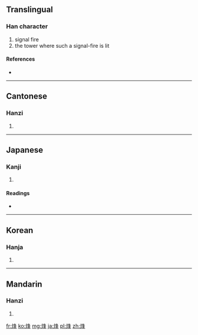 ==Translingual==

===Han character===
{{Han char|rn=86|rad=火|as=07|sn=11|four=9785<sub>4</sub>|canj=火竹水十 (FHEJ)}}

# signal fire
# the tower where such a signal-fire is lit

====References====
* {{Han ref|kx=0672.040|dkj=19059|dj=1080.220|hdz=32205.090|uh=70FD|ud=28925|bh=B26C|bd=45676}}

----

==Cantonese==

===Hanzi===
{{yue-hanzi|jyut=|y=fung1}}

# {{defn|Cantonese|sort=火07}}

----

==Japanese==

===Kanji===
{{ja-kanji|grade=|rs=火07}}

# {{defn|Japanese|sort=火07}}

====Readings====
* {{ja-readings|on=[[ほう]] (hō)|kun=[[のろし]] (noroshi)}}

----

==Korean==

===Hanja===
{{ko-hanja|hangeul=봉|eumhun=|rv=bong|mr=pong|y=pong}}

# {{defn|Korean|sort=火07}}

----

==Mandarin==

===Hanzi===
{{cmn-hanzi|pin=[[fēng]] ([[feng1]])|wg=feng<sup>1</sup>}}

# {{defn|Mandarin|sort=火07}}

[[fr:烽]]
[[ko:烽]]
[[mg:烽]]
[[ja:烽]]
[[pl:烽]]
[[zh:烽]]